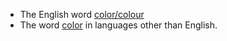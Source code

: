 {{disambig}}

* The English word [[color colour|color/colour]]
* The word [[color (non-English)|color]] in languages other than English.